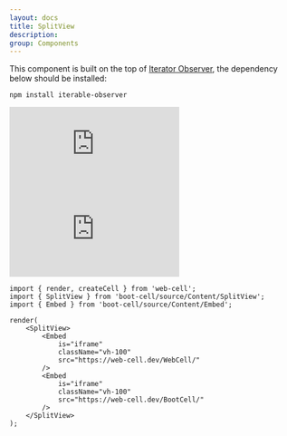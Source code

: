```yaml
---
layout: docs
title: SplitView
description:
group: Components
---
```




This component is built on the top of [Iterator Observer][1], the dependency below should be installed:

```Shell
npm install iterable-observer
```

<Example>
    <SplitView>
        <Embed
            is="iframe"
            className="vh-100"
            src="https://web-cell.dev/WebCell/"
        />
        <Embed
            is="iframe"
            className="vh-100"
            src="https://web-cell.dev/BootCell/"
        />
    </SplitView>
</Example>

```TSX
import { render, createCell } from 'web-cell';
import { SplitView } from 'boot-cell/source/Content/SplitView';
import { Embed } from 'boot-cell/source/Content/Embed';

render(
    <SplitView>
        <Embed
            is="iframe"
            className="vh-100"
            src="https://web-cell.dev/WebCell/"
        />
        <Embed
            is="iframe"
            className="vh-100"
            src="https://web-cell.dev/BootCell/"
        />
    </SplitView>
);
```

[1]: https://github.com/EasyWebApp/iterable-observer
